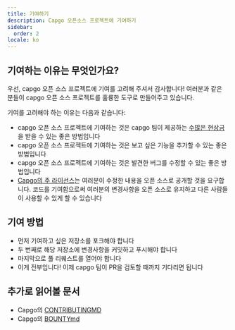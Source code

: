 ```yaml
---
title: 기여하기
description: Capgo 오픈소스 프로젝트에 기여하기
sidebar:
  order: 2
locale: ko
---
```


## 기여하는 이유는 무엇인가요?

우선, capgo 오픈 소스 프로젝트에 기여를 고려해 주셔서 감사합니다! 여러분과 같은 분들이 capgo 오픈 소스 프로젝트를 훌륭한 도구로 만들어주고 있습니다.

기여를 고려해야 하는 이유는 다음과 같습니다:

* capgo 오픈 소스 프로젝트에 기여하는 것은 capgo 팀이 제공하는 [수많은 현상금](https://consolealgoraio/org/Capgo)을 받을 수 있는 좋은 방법입니다
* capgo 오픈 소스 프로젝트에 기여하는 것은 보고 싶은 기능을 추가할 수 있는 좋은 방법입니다
* capgo 오픈 소스 프로젝트에 기여하는 것은 발견한 버그를 수정할 수 있는 좋은 방법입니다
* [Capgo의 주 라이선스](https://githubcom/Cap-go/capgo/blob/main/LICENSE)는 여러분이 수정한 내용을 오픈 소스로 공개할 것을 요구합니다. 코드를 기여함으로써 여러분의 변경사항을 오픈 소스로 유지하고 다른 사람들이 사용할 수 있게 할 수 있습니다

## 기여 방법

* 먼저 기여하고 싶은 저장소를 포크해야 합니다
* 두 번째로 해당 저장소에 변경사항을 커밋하고 푸시해야 합니다
* 마지막으로 풀 리퀘스트를 열어야 합니다
* 이게 전부입니다! 이제 capgo 팀이 PR을 검토할 때까지 기다리면 됩니다

## 추가로 읽어볼 문서

* Capgo의 [CONTRIBUTINGMD](https://githubcom/Cap-go/capgo/blob/main/CONTRIBUTINGmd)
* Capgo의 [BOUNTYmd](https://githubcom/Cap-go/capgo/blob/main/BOUNTYmd)